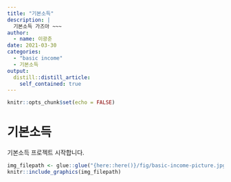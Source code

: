 ```yaml
---
title: "기본소득"
description: |
  기본소득 가즈아 ~~~
author:
  - name: 이광춘
date: 2021-03-30
categories:
  - "basic income"
  - 기본소득
output:
  distill::distill_article:
    self_contained: true
---
```



```r
knitr::opts_chunk$set(echo = FALSE)
```

# 기본소득

기본소득 프로젝트 시작합니다.

```r
img_filepath <- glue::glue("{here::here()}/fig/basic-income-picture.jpg")
knitr::include_graphics(img_filepath)
```

